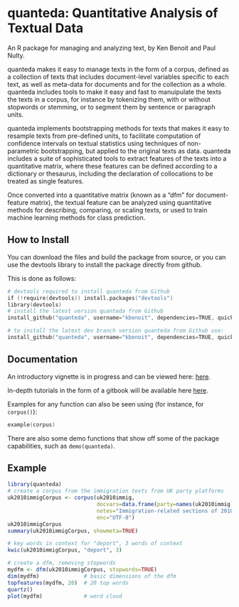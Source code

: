 quanteda: Quantitative Analysis of Textual Data
===============================================

An R package for managing and analyzing text, by Ken Benoit and Paul Nulty.

quanteda makes it easy to manage texts in the form of a
corpus, defined as a collection of texts that includes document-level
variables specific to each text, as well as meta-data for documents
and for the collection as a whole. quanteda includes tools to make it
easy and fast to manuipulate the texts the texts in a corpus, for
instance by tokenizing them, with or without stopwords or stemming, or
to segment them by sentence or paragraph units. 

quanteda implements
bootstrapping methods for texts that makes it easy to resample texts
from pre-defined units, to facilitate computation of confidence
intervals on textual statistics using techniques of non-parametric
bootstrapping, but applied to the original texts as data. quanteda
includes a suite of sophisticated tools to extract features of the
texts into a quantitative matrix, where these features can be defined
according to a dictionary or thesaurus, including the declaration of
collocations to be treated as single features. 

Once converted into a
quantitative matrix (known as a "dfm" for document-feature matrix),
the textual feature can be analyzed using quantitative methods for
describing, comparing, or scaling texts, or used to train machine
learning methods for class prediction.


How to Install
--------------

You can download the files and build the package from source, or you can use the devtools library to install the package directly from github.

This is done as follows:

```S
# devtools required to install quanteda from Github
if (!require(devtools)) install.packages("devtools")
library(devtools)
# install the latest version quanteda from Github
install_github("quanteda", username="kbenoit", dependencies=TRUE, quick=TRUE)

# to install the latest dev branch version quanteda from Github use:
install_github("quanteda", username="kbenoit", dependencies=TRUE, quick=TRUE, ref="dev")
```

Documentation
-------------

An introductory vignette is in progress and can be viewed here: [here](http://pnulty.github.io).

In-depth tutorials in the form of a gitbook will be available here [here](http://kbenoit.github.io/quanteda).

Examples for any function can also be seen using (for instance, for `corpus()`):
```S
example(corpus)
```

There are also some demo functions that show off some of the package capabilities, such 
as `demo(quanteda)`.


Example
-------

```r
library(quanteda)
# create a corpus from the immigration texts from UK party platforms
uk2010immigCorpus <- corpus(uk2010immig,
                            docvars=data.frame(party=names(uk2010immig)),
                            notes="Immigration-related sections of 2010 UK party manifestos",
                            enc="UTF-8")
uk2010immigCorpus
summary(uk2010immigCorpus, showmeta=TRUE)

# key words in context for "deport", 3 words of context
kwic(uk2010immigCorpus, "deport", 3)

# create a dfm, removing stopwords
mydfm <- dfm(uk2010immigCorpus, stopwords=TRUE)
dim(mydfm)              # basic dimensions of the dfm
topfeatures(mydfm, 20)  # 20 top words
quartz()
plot(mydfm)             # word cloud     
```


